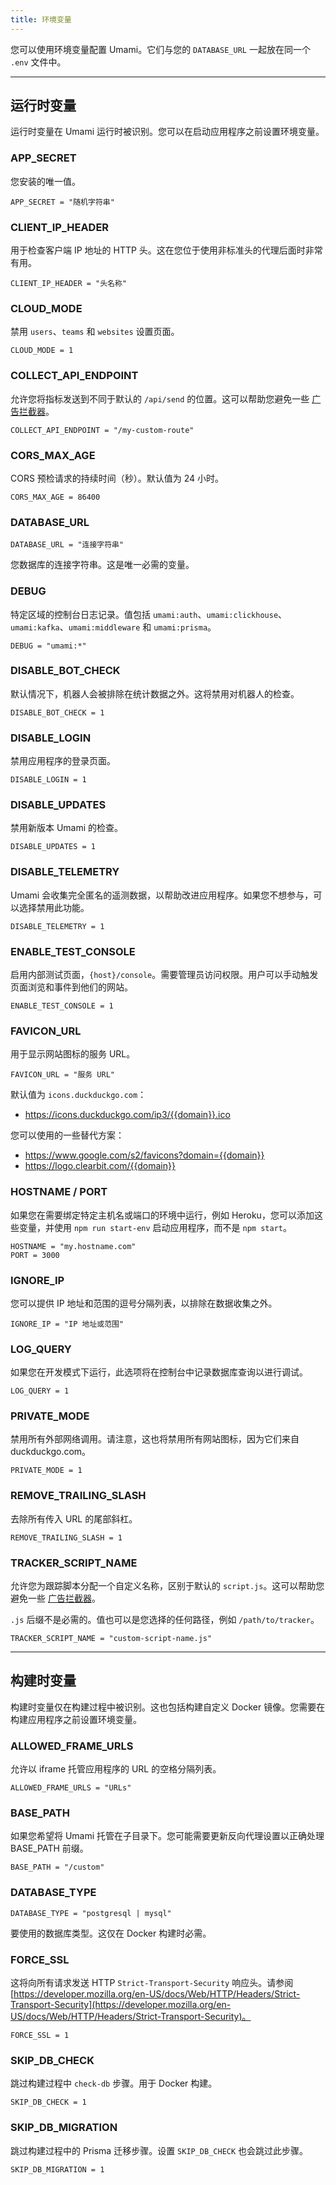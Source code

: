 ```yaml
---
title: 环境变量
---
```


您可以使用环境变量配置 Umami。它们与您的 `DATABASE_URL` 一起放在同一个 `.env` 文件中。

---

## 运行时变量

运行时变量在 Umami 运行时被识别。您可以在启动应用程序之前设置环境变量。

### APP_SECRET

您安装的唯一值。

```
APP_SECRET = "随机字符串"
```


### CLIENT_IP_HEADER

用于检查客户端 IP 地址的 HTTP 头。这在您位于使用非标准头的代理后面时非常有用。

```
CLIENT_IP_HEADER = "头名称"
```

### CLOUD_MODE

禁用 `users`、`teams` 和 `websites` 设置页面。

```
CLOUD_MODE = 1
```

### COLLECT_API_ENDPOINT

允许您将指标发送到不同于默认的 `/api/send` 的位置。这可以帮助您避免一些 [广告拦截器](/docs/bypass-ad-blockers)。

```
COLLECT_API_ENDPOINT = "/my-custom-route"
```

### CORS_MAX_AGE

CORS 预检请求的持续时间（秒）。默认值为 24 小时。

```
CORS_MAX_AGE = 86400
```

### DATABASE_URL

```
DATABASE_URL = "连接字符串"
```

您数据库的连接字符串。这是唯一必需的变量。

### DEBUG

特定区域的控制台日志记录。值包括 `umami:auth`、`umami:clickhouse`、`umami:kafka`、`umami:middleware` 和 `umami:prisma`。

```
DEBUG = "umami:*"
```

### DISABLE_BOT_CHECK

默认情况下，机器人会被排除在统计数据之外。这将禁用对机器人的检查。

```
DISABLE_BOT_CHECK = 1
```

### DISABLE_LOGIN

禁用应用程序的登录页面。

```
DISABLE_LOGIN = 1
```

### DISABLE_UPDATES

禁用新版本 Umami 的检查。

```
DISABLE_UPDATES = 1
```

### DISABLE_TELEMETRY

Umami 会收集完全匿名的遥测数据，以帮助改进应用程序。如果您不想参与，可以选择禁用此功能。

```
DISABLE_TELEMETRY = 1
```

### ENABLE_TEST_CONSOLE

启用内部测试页面，`{host}/console`。需要管理员访问权限。用户可以手动触发页面浏览和事件到他们的网站。

```
ENABLE_TEST_CONSOLE = 1
```

### FAVICON_URL

用于显示网站图标的服务 URL。

```
FAVICON_URL = "服务 URL"
```

默认值为 `icons.duckduckgo.com`：

- https://icons.duckduckgo.com/ip3/{{domain}}.ico

您可以使用的一些替代方案：

- https://www.google.com/s2/favicons?domain={{domain}}
- https://logo.clearbit.com/{{domain}}

### HOSTNAME / PORT

如果您在需要绑定特定主机名或端口的环境中运行，例如 Heroku，您可以添加这些变量，并使用 `npm run start-env` 启动应用程序，而不是 `npm start`。

```
HOSTNAME = "my.hostname.com"
PORT = 3000
```

### IGNORE_IP

您可以提供 IP 地址和范围的逗号分隔列表，以排除在数据收集之外。

```
IGNORE_IP = "IP 地址或范围"
```

### LOG_QUERY

如果您在开发模式下运行，此选项将在控制台中记录数据库查询以进行调试。

```
LOG_QUERY = 1
```

### PRIVATE_MODE

禁用所有外部网络调用。请注意，这也将禁用所有网站图标，因为它们来自 duckduckgo.com。

```
PRIVATE_MODE = 1
```

### REMOVE_TRAILING_SLASH

去除所有传入 URL 的尾部斜杠。

```
REMOVE_TRAILING_SLASH = 1
```

### TRACKER_SCRIPT_NAME

允许您为跟踪脚本分配一个自定义名称，区别于默认的 `script.js`。这可以帮助您避免一些 [广告拦截器](/docs/bypass-ad-blockers)。

`.js` 后缀不是必需的。值也可以是您选择的任何路径，例如 `/path/to/tracker`。

```
TRACKER_SCRIPT_NAME = "custom-script-name.js"
```

---

## 构建时变量

构建时变量仅在构建过程中被识别。这也包括构建自定义 Docker 镜像。您需要在构建应用程序之前设置环境变量。

### ALLOWED_FRAME_URLS

允许以 iframe 托管应用程序的 URL 的空格分隔列表。

```
ALLOWED_FRAME_URLS = "URLs"
```

### BASE_PATH

如果您希望将 Umami 托管在子目录下。您可能需要更新反向代理设置以正确处理 BASE_PATH 前缀。

```
BASE_PATH = "/custom"
```

### DATABASE_TYPE

```
DATABASE_TYPE = "postgresql | mysql"
```

要使用的数据库类型。这仅在 Docker 构建时必需。

### FORCE_SSL

这将向所有请求发送 HTTP `Strict-Transport-Security` 响应头。请参阅 [https://developer.mozilla.org/en-US/docs/Web/HTTP/Headers/Strict-Transport-Security](https://developer.mozilla.org/en-US/docs/Web/HTTP/Headers/Strict-Transport-Security)。

```
FORCE_SSL = 1
```

### SKIP_DB_CHECK

跳过构建过程中 `check-db` 步骤。用于 Docker 构建。

```
SKIP_DB_CHECK = 1
```

### SKIP_DB_MIGRATION

跳过构建过程中的 Prisma 迁移步骤。设置 `SKIP_DB_CHECK` 也会跳过此步骤。

```
SKIP_DB_MIGRATION = 1
```